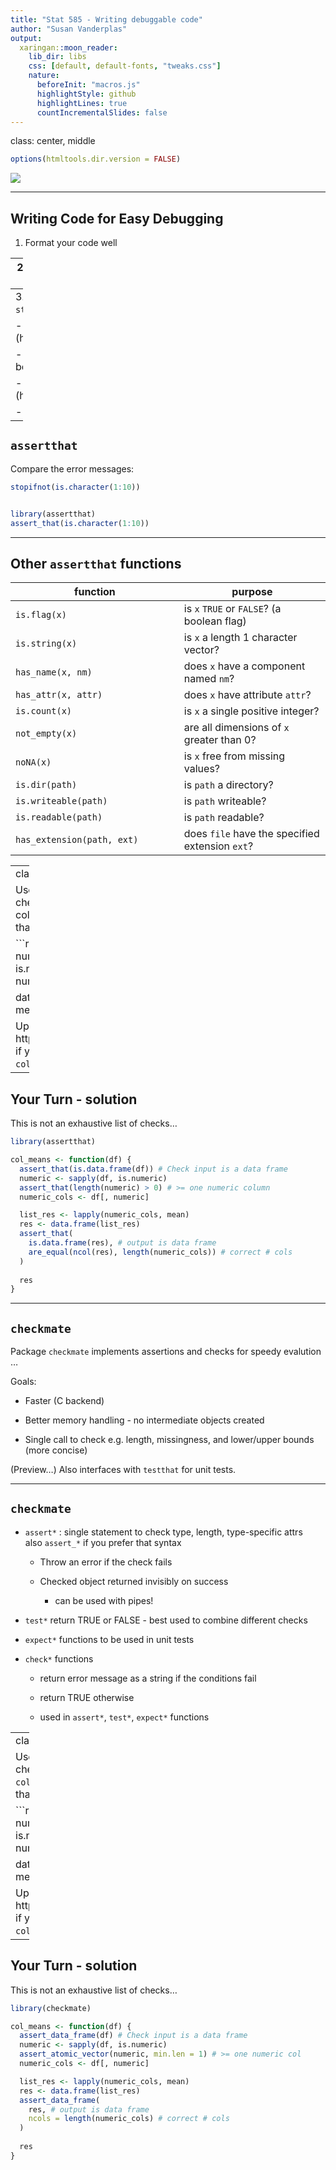 ```yaml
---
title: "Stat 585 - Writing debuggable code"
author: "Susan Vanderplas"
output:
  xaringan::moon_reader:
    lib_dir: libs
    css: [default, default-fonts, "tweaks.css"]
    nature:
      beforeInit: "macros.js"
      highlightStyle: github
      highlightLines: true
      countIncrementalSlides: false
---
```

class: center, middle

```r
options(htmltools.dir.version = FALSE)
```

![](https://imgs.xkcd.com/comics/fixing_problems.png)


---

## Writing Code for Easy Debugging

1. Format your code well

--
2. Leave comments 
    - describe what the code is supposed to be doing

    - what the input is supposed to be

    - what the output should look like    
    ...For each functional unit of code

--
3. Check inputs and verify outputs
    - `stopifnot()` in base R

    - `assertthat` package (https://github.com/hadley/assertthat)

        - error signaling, input validation, better error messages

    - `checkmate` package (https://github.com/mllg/checkmate)

        - fast and concise input validation
        
---

## `assertthat`

Compare the error messages:

```r
stopifnot(is.character(1:10))


library(assertthat)
assert_that(is.character(1:10))
```


---

## Other `assertthat` functions

function | purpose
-------- | -------
`is.flag(x)` | is `x` `TRUE` or `FALSE`? (a boolean flag)
`is.string(x)` | is `x` a length 1 character vector?
`has_name(x, nm)` | does `x` have a component named `nm`?
`has_attr(x, attr)` | does `x` have attribute `attr`?
`is.count(x)` | is `x` a single positive integer?
`not_empty(x)` | are all dimensions of `x` greater than 0?
`noNA(x)` | is `x` free from missing values?
`is.dir(path)` | is `path` a directory?
`is.writeable(path)` | is `path` writeable?
`is.readable(path)` | is `path` readable?
`has_extension(path, ext)` | does `file` have the specified extension `ext`?

---
class:inverse
## Your Turn

Use `assertthat` functions to check inputs and output for the col_means function, ensuring that they make sense.

```r
col_means <- function(df) {
  numeric <- sapply(df, is.numeric)
  numeric_cols <- df[, numeric]

  data.frame(lapply(numeric_cols, mean))
}
```

Upload your code to https://gist.github.com/ and see if you can break your neighbor's `col_means()` function

---

## Your Turn - solution

This is not an exhaustive list of checks...

```r
library(assertthat)

col_means <- function(df) {
  assert_that(is.data.frame(df)) # Check input is a data frame
  numeric <- sapply(df, is.numeric)
  assert_that(length(numeric) > 0) # >= one numeric column
  numeric_cols <- df[, numeric]

  list_res <- lapply(numeric_cols, mean)
  res <- data.frame(list_res)
  assert_that(
    is.data.frame(res), # output is data frame
    are_equal(ncol(res), length(numeric_cols)) # correct # cols
  )
  
  res
}
```

---

## `checkmate`

Package `checkmate` implements assertions and checks for speedy evalution ...

Goals: 

- Faster (C backend)

- Better memory handling - no intermediate objects created

- Single call to check e.g. length, missingness, and lower/upper bounds (more concise)

(Preview...) Also interfaces with `testthat` for unit tests.

---

## `checkmate`

- `assert*` : single statement to check type, length, type-specific attrs     
also `assert_*` if you prefer that syntax
    - Throw an error if the check fails
    
    - Checked object returned invisibly on success
        - can be used with pipes!

- `test*` return TRUE or FALSE - best used to combine different checks

- `expect*` functions to be used in unit tests

- `check*` functions
    - return error message as a string if the conditions fail

    - return TRUE otherwise

    - used in `assert*`, `test*`, `expect*` functions
  

---
class:inverse
## Your Turn

Use `checkmate` functions to check inputs and output for the `col_means` function, ensuring that they make sense.

```r
col_means <- function(df) {
  numeric <- sapply(df, is.numeric)
  numeric_cols <- df[, numeric]

  data.frame(lapply(numeric_cols, mean))
}
```

Upload your code to https://gist.github.com/ and see if you can break your neighbor's `col_means()` function



---

## Your Turn - solution

This is not an exhaustive list of checks...

```r
library(checkmate)

col_means <- function(df) {
  assert_data_frame(df) # Check input is a data frame
  numeric <- sapply(df, is.numeric)
  assert_atomic_vector(numeric, min.len = 1) # >= one numeric col
  numeric_cols <- df[, numeric]

  list_res <- lapply(numeric_cols, mean)
  res <- data.frame(list_res)
  assert_data_frame(
    res, # output is data frame
    ncols = length(numeric_cols) # correct # cols
  ) 
  
  res
}
```
